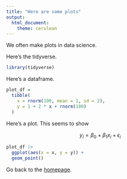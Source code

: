 ```yaml
---
title: "Here are some plots"
output: 
  html_document:
    theme: cerulean
---
```


We often make plots in data science.

Here's the tidyverse.
```r
library(tidyverse)
```

Here's a dataframe.
```r
plot_df =
  tibble(
    x = rnorm(100, mean = 1, sd = 2),
    y = 1 + 2 * x + rnorm(100)
  )
```

Here's a plot. This seems to show

$$y_i = \beta_0 + \beta_1 x_i + \epsilon_i$$
```r
plot_df |> 
  ggplot(aes(x = x, y = y)) + 
  geom_point()
```

Go back to the [homepage](index.html).











